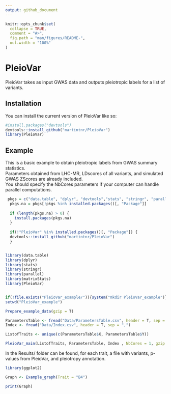 ```yaml
---
output: github_document
---
```


<!-- README.md is generated from README.Rmd. Please edit that file -->

```r
knitr::opts_chunk$set(
  collapse = TRUE,
  comment = "#>",
  fig.path = "man/figures/README-",
  out.width = "100%"
)
```

# PleioVar

<!-- badges: start -->
<!-- badges: end -->

PleioVar takes as input GWAS data and outputs pleiotropic labels for a list of variants.


## Installation

You can install the current version of PleioVar like so:

``` r
#install.packages("devtools")
devtools::install_github("martintnr/PleioVar")
library(PleioVar)
```

## Example

This is a basic example to obtain pleiotropic labels from GWAS summary statistics.  
Parameters obtained from LHC-MR, LDscores of all variants, and simulated GWAS ZScores are already included.  
You should specify the NbCores parameters if your computer can handle parallel computations.  

```r



 pkgs = c("data.table", "dplyr", "devtools","stats", "stringr", "parallel", "matrixStats")
  pkgs.na = pkgs[!pkgs %in% installed.packages()[, "Package"]]
  
  if (length(pkgs.na) > 0) {
    install.packages(pkgs.na)
  }
  
  if(!"PleioVar" %in% installed.packages()[, "Package"]) {
  devtools::install_github("martintnr/PleioVar")
  }


library(data.table)
library(dplyr)
library(stats)
library(stringr)
library(parallel)
library(matrixStats)
library(PleioVar)


if(!file.exists("PleioVar_example/")){system("mkdir PleioVar_example")}
setwd("PleioVar_example")

Prepare_example_data(gzip = T)

ParametersTable <- fread("Data/ParametersTable.csv", header = T, sep = ",")
Index <- fread("Data/Index.csv", header = T, sep = ",")

ListofTraits <- unique(c(ParametersTable$X, ParametersTable$Y))

PleioVar_main(ListofTraits, ParametersTable, Index , NbCores = 1, gzip = T)


```


In the Results/ folder can be found, for each trait, a file with variants, p-values from PleioVar, and pleiotropy annotation.  

```r
library(ggplot2)

Graph <- Example_graph(Trait = "B4")

print(Graph)
```

